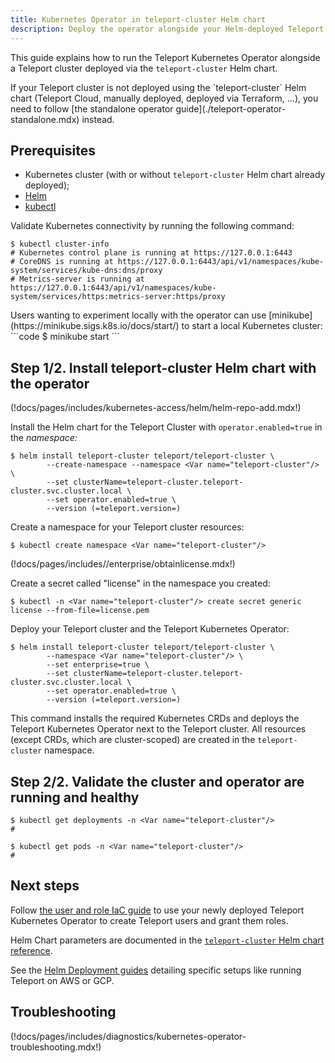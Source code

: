 ```yaml
---
title: Kubernetes Operator in teleport-cluster Helm chart
description: Deploy the operator alongside your Helm-deployed Teleport Cluster.
---
```


This guide explains how to run the Teleport Kubernetes Operator alongside a Teleport cluster
deployed via the `teleport-cluster` Helm chart.

<Admonition type="warning">
If your Teleport cluster is not deployed using the `teleport-cluster` Helm chart
(Teleport Cloud, manually deployed, deployed via Terraform, ...), you need to follow
[the standalone operator guide](./teleport-operator-standalone.mdx) instead.
</Admonition>

## Prerequisites

- Kubernetes cluster (with or without `teleport-cluster` Helm chart already deployed);
- [Helm](https://helm.sh/docs/intro/quickstart/)
- [kubectl](https://kubernetes.io/docs/tasks/tools/)

Validate Kubernetes connectivity by running the following command:

```code
$ kubectl cluster-info
# Kubernetes control plane is running at https://127.0.0.1:6443
# CoreDNS is running at https://127.0.0.1:6443/api/v1/namespaces/kube-system/services/kube-dns:dns/proxy
# Metrics-server is running at https://127.0.0.1:6443/api/v1/namespaces/kube-system/services/https:metrics-server:https/proxy
```

<Admonition type="tip">
  Users wanting to experiment locally with the operator can use [minikube](https://minikube.sigs.k8s.io/docs/start/)
  to start a local Kubernetes cluster:
  ```code
  $ minikube start
  ```
</Admonition>

## Step 1/2. Install teleport-cluster Helm chart with the operator

(!docs/pages/includes/kubernetes-access/helm/helm-repo-add.mdx!)

Install the Helm chart for the Teleport Cluster with `operator.enabled=true`
in the <Var name="teleport-cluster"/> namespace:

<Tabs>
<TabItem scope="oss" label="Teleport Community Edition">

```code
$ helm install teleport-cluster teleport/teleport-cluster \
        --create-namespace --namespace <Var name="teleport-cluster"/> \
        --set clusterName=teleport-cluster.teleport-cluster.svc.cluster.local \
        --set operator.enabled=true \
        --version (=teleport.version=)
```
</TabItem>
<TabItem scope="enterprise" label="Teleport Enterprise">

Create a namespace for your Teleport cluster resources:

```code
$ kubectl create namespace <Var name="teleport-cluster"/>
```

(!docs/pages/includes//enterprise/obtainlicense.mdx!)

Create a secret called "license" in the namespace you created:

```code
$ kubectl -n <Var name="teleport-cluster"/> create secret generic license --from-file=license.pem
```

Deploy your Teleport cluster and the Teleport Kubernetes Operator:

```code
$ helm install teleport-cluster teleport/teleport-cluster \
        --namespace <Var name="teleport-cluster"/> \
        --set enterprise=true \
        --set clusterName=teleport-cluster.teleport-cluster.svc.cluster.local \
        --set operator.enabled=true \
        --version (=teleport.version=)
```
</TabItem>

</Tabs>

This command installs the required Kubernetes CRDs and deploys the Teleport Kubernetes Operator next to the Teleport
cluster. All resources (except CRDs, which are cluster-scoped) are created in the `teleport-cluster` namespace.

## Step 2/2. Validate the cluster and operator are running and healthy

```code
$ kubectl get deployments -n <Var name="teleport-cluster"/>
#

$ kubectl get pods -n <Var name="teleport-cluster"/>
#
```

## Next steps

Follow [the user and role IaC guide](../managing-resources/user-and-role.mdx) to use your newly
deployed Teleport Kubernetes Operator to create Teleport users and grant them
roles.

Helm Chart parameters are documented in the [`teleport-cluster` Helm chart reference](../../../reference/helm-reference/teleport-cluster.mdx).

See the [Helm Deployment guides](../../deploy-a-cluster/helm-deployments.mdx) detailing specific setups like running Teleport on AWS or GCP.

## Troubleshooting

(!docs/pages/includes/diagnostics/kubernetes-operator-troubleshooting.mdx!)
